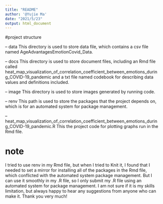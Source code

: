 ```yaml
---
title: "README"
author: '@Yujie Ma'
date: "2021/5/23"
output: html_document
---
```


#project structure

-- data
This directory is used to store data file, which contains a csv file named AgeAdvantagesEmotionCovid_Data. 

-- docs
This directory is used to store document files, including an Rmd file called heat_map_visualization_of_correlation_coefficient_between_emotions_during_COVID-19_pandemic and a txt file named codebook for describing data values and definitions included.

-- image
This directory is used to store images generated by running code.

-- renv
This path is used to store the packages that the project depends on, which is for an automated system for package management. 

-- heat_map_visualization_of_correlation_coefficient_between_emotions_during_COVID-19_pandemic.R
This the project code for plotting graphs run in the Rmd file.

# note

I tried to use renv in my Rmd file, but when I tried to Knit it, I found that I needed to set a mirror for installing all of the packages in the Rmd file, which conflicted with the automated system package management. But I can use it smoothly in my .R file, so I only submit my .R file using an automated system for package management. I am not sure if it is my skills limitation, but always happy to hear any suggestions from anyone who can make it. Thank you very much!

